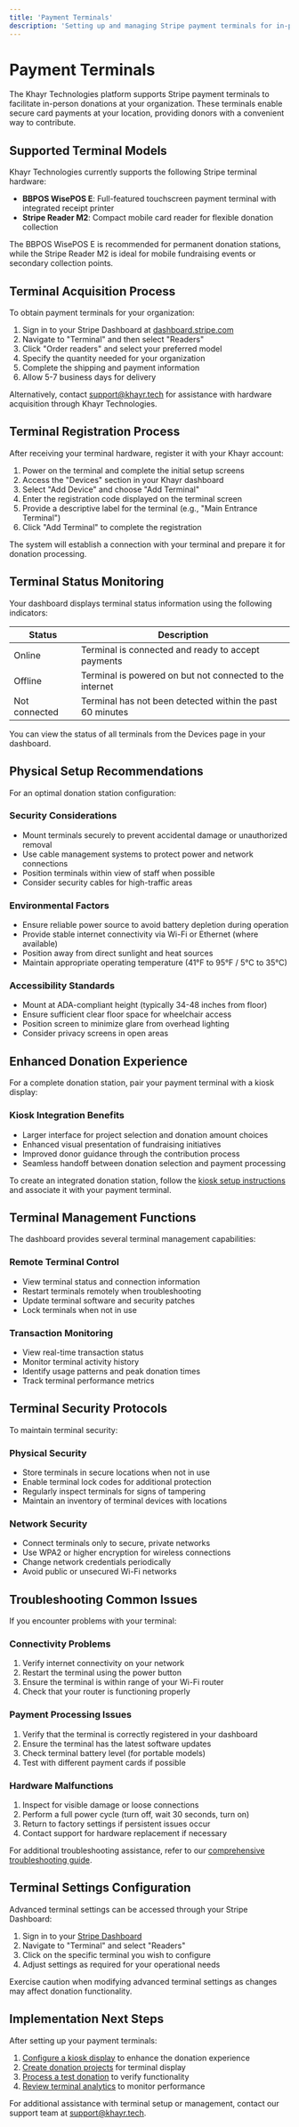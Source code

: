 ```yaml
---
title: 'Payment Terminals'
description: 'Setting up and managing Stripe payment terminals for in-person donations'
---
```


# Payment Terminals

The Khayr Technologies platform supports Stripe payment terminals to facilitate in-person donations at your organization. These terminals enable secure card payments at your location, providing donors with a convenient way to contribute.

## Supported Terminal Models

Khayr Technologies currently supports the following Stripe terminal hardware:

- **BBPOS WisePOS E**: Full-featured touchscreen payment terminal with integrated receipt printer
- **Stripe Reader M2**: Compact mobile card reader for flexible donation collection

The BBPOS WisePOS E is recommended for permanent donation stations, while the Stripe Reader M2 is ideal for mobile fundraising events or secondary collection points.

## Terminal Acquisition Process

To obtain payment terminals for your organization:

1. Sign in to your Stripe Dashboard at [dashboard.stripe.com](https://dashboard.stripe.com)
2. Navigate to "Terminal" and then select "Readers"
3. Click "Order readers" and select your preferred model
4. Specify the quantity needed for your organization
5. Complete the shipping and payment information
6. Allow 5-7 business days for delivery

Alternatively, contact [support@khayr.tech](mailto:support@khayr.tech) for assistance with hardware acquisition through Khayr Technologies.

## Terminal Registration Process

After receiving your terminal hardware, register it with your Khayr account:

1. Power on the terminal and complete the initial setup screens
2. Access the "Devices" section in your Khayr dashboard
3. Select "Add Device" and choose "Add Terminal"
4. Enter the registration code displayed on the terminal screen
5. Provide a descriptive label for the terminal (e.g., "Main Entrance Terminal")
6. Click "Add Terminal" to complete the registration

The system will establish a connection with your terminal and prepare it for donation processing.

## Terminal Status Monitoring

Your dashboard displays terminal status information using the following indicators:

| Status | Description |
|--------|-------------|
| Online | Terminal is connected and ready to accept payments |
| Offline | Terminal is powered on but not connected to the internet |
| Not connected | Terminal has not been detected within the past 60 minutes |

You can view the status of all terminals from the Devices page in your dashboard.

## Physical Setup Recommendations

For an optimal donation station configuration:

### Security Considerations

- Mount terminals securely to prevent accidental damage or unauthorized removal
- Use cable management systems to protect power and network connections
- Position terminals within view of staff when possible
- Consider security cables for high-traffic areas

### Environmental Factors

- Ensure reliable power source to avoid battery depletion during operation
- Provide stable internet connectivity via Wi-Fi or Ethernet (where available)
- Position away from direct sunlight and heat sources
- Maintain appropriate operating temperature (41°F to 95°F / 5°C to 35°C)

### Accessibility Standards

- Mount at ADA-compliant height (typically 34-48 inches from floor)
- Ensure sufficient clear floor space for wheelchair access
- Position screen to minimize glare from overhead lighting
- Consider privacy screens in open areas

## Enhanced Donation Experience

For a complete donation station, pair your payment terminal with a kiosk display:

### Kiosk Integration Benefits

- Larger interface for project selection and donation amount choices
- Enhanced visual presentation of fundraising initiatives
- Improved donor guidance through the contribution process
- Seamless handoff between donation selection and payment processing

To create an integrated donation station, follow the [kiosk setup instructions](/docs/device-management/kiosks) and associate it with your payment terminal.

## Terminal Management Functions

The dashboard provides several terminal management capabilities:

### Remote Terminal Control

- View terminal status and connection information
- Restart terminals remotely when troubleshooting
- Update terminal software and security patches
- Lock terminals when not in use

### Transaction Monitoring

- View real-time transaction status
- Monitor terminal activity history
- Identify usage patterns and peak donation times
- Track terminal performance metrics

## Terminal Security Protocols

To maintain terminal security:

### Physical Security

- Store terminals in secure locations when not in use
- Enable terminal lock codes for additional protection
- Regularly inspect terminals for signs of tampering
- Maintain an inventory of terminal devices with locations

### Network Security

- Connect terminals only to secure, private networks
- Use WPA2 or higher encryption for wireless connections
- Change network credentials periodically
- Avoid public or unsecured Wi-Fi networks

## Troubleshooting Common Issues

If you encounter problems with your terminal:

### Connectivity Problems

1. Verify internet connectivity on your network
2. Restart the terminal using the power button
3. Ensure the terminal is within range of your Wi-Fi router
4. Check that your router is functioning properly

### Payment Processing Issues

1. Verify that the terminal is correctly registered in your dashboard
2. Ensure the terminal has the latest software updates
3. Check terminal battery level (for portable models)
4. Test with different payment cards if possible

### Hardware Malfunctions

1. Inspect for visible damage or loose connections
2. Perform a full power cycle (turn off, wait 30 seconds, turn on)
3. Return to factory settings if persistent issues occur
4. Contact support for hardware replacement if necessary

For additional troubleshooting assistance, refer to our [comprehensive troubleshooting guide](/docs/device-management/troubleshooting).

## Terminal Settings Configuration

Advanced terminal settings can be accessed through your Stripe Dashboard:

1. Sign in to your [Stripe Dashboard](https://dashboard.stripe.com)
2. Navigate to "Terminal" and select "Readers"
3. Click on the specific terminal you wish to configure
4. Adjust settings as required for your operational needs

Exercise caution when modifying advanced terminal settings as changes may affect donation functionality.

## Implementation Next Steps

After setting up your payment terminals:

1. [Configure a kiosk display](/docs/device-management/kiosks) to enhance the donation experience
2. [Create donation projects](/docs/donation-management/projects) for terminal display
3. [Process a test donation](/docs/device-management/troubleshooting#testing-donations) to verify functionality
4. [Review terminal analytics](/docs/donation-management/donations) to monitor performance

For additional assistance with terminal setup or management, contact our support team at [support@khayr.tech](mailto:support@khayr.tech).